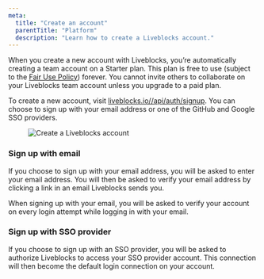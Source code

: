 ```yaml
---
meta:
  title: "Create an account"
  parentTitle: "Platform"
  description: "Learn how to create a Liveblocks account."
---
```


When you create a new account with Liveblocks, you’re automatically creating a
team account on a Starter plan. This plan is free to use (subject to the
[Fair Use Policy](limits/fair-use-policy)) forever. You cannot invite others to
collaborate on your Liveblocks team account unless you upgrade to a paid plan.

To create a new account, visit
[liveblocks.io//api/auth/signup](/api/auth/signup). You can choose to sign up
with your email address or one of the GitHub and Google SSO providers.

<Figure>
  <Image
    src="/assets/account-management/sign-up.png"
    alt="Create a Liveblocks account"
    width={768}
    height={406}
  />
</Figure>

### Sign up with email

If you choose to sign up with your email address, you will be asked to enter
your email address. You will then be asked to verify your email address by
clicking a link in an email Liveblocks sends you.

When signing up with your email, you will be asked to verify your account on
every login attempt while logging in with your email.

### Sign up with SSO provider

If you choose to sign up with an SSO provider, you will be asked to authorize
Liveblocks to access your SSO provider account. This connection will then become
the default login connection on your account.
